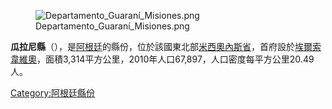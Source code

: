 [[Image:Departamento_Guaraní_Misiones.png|right]]

{{Coord|27|17|51|S|54|11|51|W|display=title}}

'''瓜拉尼縣'''（{{lang-es|Departamento Guaraní}}），是[[阿根廷|阿根廷]]的縣份，位於該國東北部[[米西奧內斯省_(阿根廷)|米西奧內斯省]]，首府設於[[埃爾索韋維奧|埃爾索韋維奧]]，面積3,314平方公里，2010年人口67,897，人口密度每平方公里20.49人。

{{Argentina-geo-stub}}
[[Category:阿根廷縣份|Category:阿根廷縣份]]